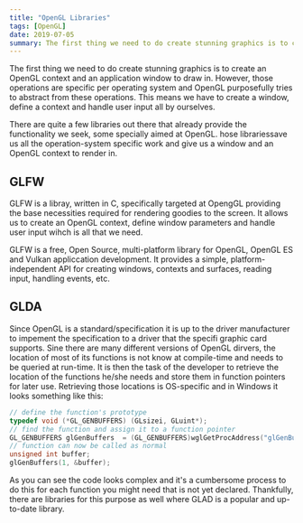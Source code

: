 ```yaml
---
title: "OpenGL Libraries"
tags: [OpenGL]
date: 2019-07-05
summary: The first thing we need to do create stunning graphics is to create an OpenGL context and an application window to draw in.
---
```


The first thing we need to do create stunning graphics is to create an OpenGL context and an application window to draw in. However, those operations are specific per operating system and OpenGL purposefully tries to abstract from these operations. This means we have to create a window, define a context and handle user input all by ourselves.

There are quite a few libraries out there that already provide the functionality we seek, some specially aimed at OpenGL. hose librariessave us all the operation-system specific work and give us a window and an OpenGL context to render in.

## GLFW

GLFW is a libray, written in C, specifically targeted at OpengGL providing the base necessities required for rendering goodies to the screen. It allows us to create an OpenGL context, define window parameters and handle user input wihch is all that we need.

GLFW is a free, Open Source, multi-platform library for OpenGL, OpenGL ES and Vulkan appliccation development. It provides a simple, platform-independent API for creating windows, contexts and surfaces, reading input, handling events, etc.

## GLDA

Since OpenGL is a standard/specification it is up to the driver manufacturer to impement the specification to a driver that the specifi graphic card supports. Sine there are many different versions of OpenGL dirvers, the location of most of its functions is not know at compile-time and needs to be queried at run-time. It is then the task of the developer to retrieve the location of the functions he/she needs and store them in function pointers for later use. Retrieving those locations is OS-specific and in Windows it looks something like this:

```cpp
// define the function's prototype
typedef void (*GL_GENBUFFERS) (GLsizei, GLuint*);
// find the function and assign it to a function pointer
GL_GENBUFFERS glGenBuffers  = (GL_GENBUFFERS)wglGetProcAddress("glGenBuffers");
// function can now be called as normal
unsigned int buffer;
glGenBuffers(1, &buffer);
```

As you can see the code looks complex and it's a cumbersome process to do this for each function you might need that is not yet declared. Thankfully, there are libraries for this purpose as well where GLAD is a popular and up-to-date library.
